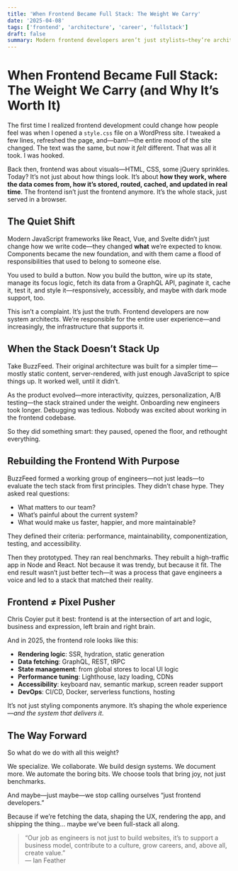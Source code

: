 ```yaml
---
title: 'When Frontend Became Full Stack: The Weight We Carry'
date: '2025-04-08'
tags: ['frontend', 'architecture', 'career', 'fullstack']
draft: false
summary: Modern frontend developers aren’t just stylists—they’re architects, data engineers, and performance tuners. This post explores the evolving responsibilities of frontend developers and how teams can realign their stack to keep up.
---
```


# When Frontend Became Full Stack: The Weight We Carry (and Why It’s Worth It)

The first time I realized frontend development could change how people feel was when I opened a `style.css` file on a WordPress site. I tweaked a few lines, refreshed the page, and—bam!—the entire mood of the site changed. The text was the same, but now it *felt* different. That was all it took. I was hooked.

Back then, frontend was about visuals—HTML, CSS, some jQuery sprinkles. Today? It’s not just about how things look. It’s about **how they work, where the data comes from, how it’s stored, routed, cached, and updated in real time**. The frontend isn’t just the frontend anymore. It’s the whole stack, just served in a browser.

## The Quiet Shift

Modern JavaScript frameworks like React, Vue, and Svelte didn’t just change how we write code—they changed **what** we’re expected to know. Components became the new foundation, and with them came a flood of responsibilities that used to belong to someone else.

You used to build a button. Now you build the button, wire up its state, manage its focus logic, fetch its data from a GraphQL API, paginate it, cache it, test it, and style it—responsively, accessibly, and maybe with dark mode support, too.

This isn’t a complaint. It’s just the truth. Frontend developers are now system architects. We’re responsible for the entire user experience—and increasingly, the infrastructure that supports it.

## When the Stack Doesn’t Stack Up

Take BuzzFeed. Their original architecture was built for a simpler time—mostly static content, server-rendered, with just enough JavaScript to spice things up. It worked well, until it didn’t.

As the product evolved—more interactivity, quizzes, personalization, A/B testing—the stack strained under the weight. Onboarding new engineers took longer. Debugging was tedious. Nobody was excited about working in the frontend codebase.

So they did something smart: they paused, opened the floor, and rethought everything.

## Rebuilding the Frontend With Purpose

BuzzFeed formed a working group of engineers—not just leads—to evaluate the tech stack from first principles. They didn’t chase hype. They asked real questions:

- What matters to our team?
- What’s painful about the current system?
- What would make us faster, happier, and more maintainable?

They defined their criteria: performance, maintainability, componentization, testing, and accessibility.

Then they prototyped. They ran real benchmarks. They rebuilt a high-traffic app in Node and React. Not because it was trendy, but because it fit. The end result wasn’t just better tech—it was a process that gave engineers a voice and led to a stack that matched their reality.

## Frontend ≠ Pixel Pusher

Chris Coyier put it best: frontend is at the intersection of art and logic, business and expression, left brain and right brain.

And in 2025, the frontend role looks like this:

- **Rendering logic**: SSR, hydration, static generation
- **Data fetching**: GraphQL, REST, tRPC
- **State management**: from global stores to local UI logic
- **Performance tuning**: Lighthouse, lazy loading, CDNs
- **Accessibility**: keyboard nav, semantic markup, screen reader support
- **DevOps**: CI/CD, Docker, serverless functions, hosting

It’s not just styling components anymore. It’s shaping the whole experience—*and the system that delivers it*.

## The Way Forward

So what do we do with all this weight?

We specialize. We collaborate. We build design systems. We document more. We automate the boring bits. We choose tools that bring joy, not just benchmarks.

And maybe—just maybe—we stop calling ourselves “just frontend developers.”

Because if we’re fetching the data, shaping the UX, rendering the app, and shipping the thing… maybe we’ve been full-stack all along.

> “Our job as engineers is not just to build websites, it’s to support a business model, contribute to a culture, grow careers, and, above all, create value.”  
> — Ian Feather
